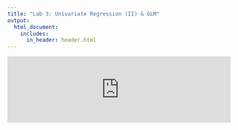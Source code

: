 ```yaml
---
title: "Lab 3: Univariate Regression (II) & GLM"
output: 
  html_document:
    includes:
      in_header: header.html 
---
```


<!---LEARNR EX 1-->

<iframe style="margin:0 auto; min-width: 100%;" class="interactive" id="myIframe1" src="https://brendancullen.shinyapps.io/lab-3-glm-ex1/" scrolling="no" frameborder="no"></iframe>

<!------------->

<script>
  iFrameResize({log:true}, ".interactive");
</script>
